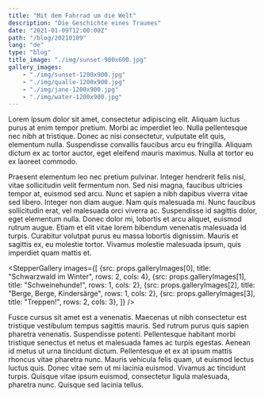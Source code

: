 ```yaml
---
title: "Mit dem Fahrrad um die Welt"
description: "Die Geschichte eines Traumes"
date: "2021-01-09T12:00:00Z"
path: "/blog/20210109"
lang: "de"
type: "blog"
title_image: "./img/sunset-900x600.jpg"
gallery_images:
    - "./img/sunset-1200x900.jpg"
    - "./img/qualle-1200x900.jpg"
    - "./img/jane-1200x900.jpg"
    - "./img/water-1200x900.jpg"
---
```


Lorem ipsum dolor sit amet, consectetur adipiscing elit. Aliquam luctus purus at enim tempor pretium.
Morbi ac imperdiet leo. Nulla pellentesque nec nibh at tristique. Donec ac nisi consectetur, vulputate elit quis, 
elementum nulla. Suspendisse convallis faucibus arcu eu fringilla. Aliquam dictum ex ac tortor auctor, eget eleifend 
mauris maximus. Nulla at tortor eu ex laoreet commodo.

Praesent elementum leo nec pretium pulvinar. Integer hendrerit felis nisi, vitae sollicitudin velit fermentum non. 
Sed nisi magna, faucibus ultricies tempor at, euismod sed arcu. Nunc et sapien a nibh dapibus viverra vitae sed libero. 
Integer non diam augue. Nam quis malesuada mi. Nunc faucibus sollicitudin erat, vel malesuada orci viverra ac. 
Suspendisse id sagittis dolor, eget elementum nulla. Donec dolor mi, lobortis et arcu aliquet, euismod rutrum augue. 
Etiam et elit vitae lorem bibendum venenatis malesuada id turpis. Curabitur volutpat purus eu massa lobortis dignissim. 
Mauris et sagittis ex, eu molestie tortor. Vivamus molestie malesuada ipsum, quis imperdiet quam mattis et.

<StepperGallery
    images={[
        {src: props.galleryImages[0], title: "Schwarzwald im Winter", rows: 2, cols: 4},
        {src: props.galleryImages[1], title: "Schweinehunde!", rows: 1, cols: 2},
        {src: props.galleryImages[2], title: "Berge, Berge, Kindersärge", rows: 1, cols: 2},
        {src: props.galleryImages[3], title: "Treppen!", rows: 2, cols: 3},
    ]}
/>

Fusce cursus sit amet est a venenatis. Maecenas ut nibh consectetur est tristique vestibulum tempus sagittis mauris.
Sed rutrum purus quis sapien pharetra venenatis. Suspendisse potenti. Pellentesque habitant morbi tristique senectus 
et netus et malesuada fames ac turpis egestas. Aenean id metus ut urna tincidunt dictum. Pellentesque et ex at ipsum 
mattis rhoncus vitae pharetra nunc. Mauris vehicula felis quam, ut euismod lectus luctus quis. Donec vitae sem ut mi 
lacinia euismod. Vivamus ac tincidunt turpis. Quisque vitae ipsum euismod, consectetur ligula malesuada, pharetra nunc. 
Quisque sed lacinia tellus.